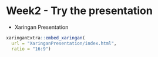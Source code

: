 
# Week2 - Try the presentation {.unnumbered}


-   Xaringan Presentation

```r
xaringanExtra::embed_xaringan(
  url = "XaringanPresentation/index.html",
  ratio = "16:9")
```
